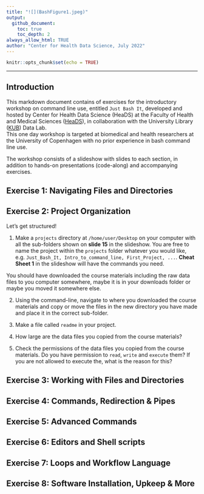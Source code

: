 ```yaml
---
title: "![](BashFigure1.jpeg)"
output:
  github_document:
    toc: true
    toc_depth: 2
always_allow_html: TRUE
author: "Center for Health Data Science, July 2022"
---
```





```r
knitr::opts_chunk$set(echo = TRUE)
```

---


## Introduction

This markdown document contains of exercises for the introductory workshop on command line use, entitled `Just Bash It`, developed and hosted by Center for Health Data Science (HeaDS) at the Faculty of Health and Medical Sciences ([HeaDS](https://heads.ku.dk/)), in collaboration with the University Library ([KUB](https://kub.kb.dk/datalab)) Data Lab.   
This one day workshop is targeted at biomedical and health researchers at the University of Copenhagen with no prior experience in bash command line use.   

The workshop consists of a slideshow with slides to each section, in addition to hands-on presentations (code-along) and accompanying exercises. 


## Exercise 1: Navigating Files and Directories


## Exercise 2: Project Organization

Let's get structured!   

1. Make a `projects` directory at `/home/user/Desktop` on your computer with all the sub-folders shown on **slide 15** in the slideshow. You are free to name the project within the  `projects` folder whatever you would like, e.g. `Just_Bash_It, Intro_to_command_line, First_Project, ...`. **Cheat Sheet 1** in the slideshow will have the commands you need. 

You should have downloaded the course materials including the raw data files to you computer somewhere, maybe it is in your downloads folder or maybe you moved it somewhere else. 

2. Using the command-line, navigate to where you downloaded the course materials and copy or move the files in the new directory you have made and place it in the correct sub-folder.

3. Make a file called `readme` in your project.

4. How large are the data files you copied from the course materials?

5. Check the permissions of the data files you copied from the course materials. Do you have permission to `read`, `write` and `execute` them? If you are not allowed to execute the, what is the reason for this?


## Exercise 3: Working with Files and Directories


## Exercise 4: Commands, Redirection & Pipes


## Exercise 5: Advanced Commands


## Exercise 6: Editors and Shell scripts 


## Exercise 7: Loops and Workflow Language 


## Exercise 8: Software Installation, Upkeep & More

